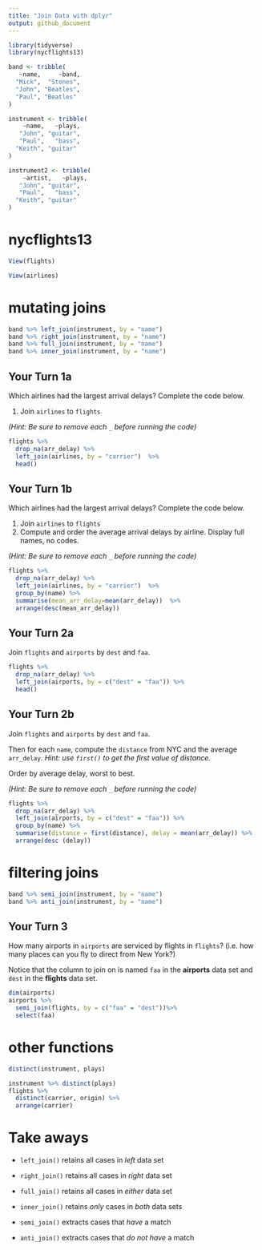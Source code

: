 ```yaml
---
title: "Join Data with dplyr"
output: github_document
---
```


```r
library(tidyverse)
library(nycflights13)

band <- tribble(
   ~name,     ~band,
  "Mick",  "Stones",
  "John", "Beatles",
  "Paul", "Beatles"
)

instrument <- tribble(
    ~name,   ~plays,
   "John", "guitar",
   "Paul",   "bass",
  "Keith", "guitar"
)

instrument2 <- tribble(
    ~artist,   ~plays,
   "John", "guitar",
   "Paul",   "bass",
  "Keith", "guitar"
)
```

# nycflights13

```r
View(flights)
```

```r
View(airlines)
```

# mutating joins

```r
band %>% left_join(instrument, by = "name")
band %>% right_join(instrument, by = "name")
band %>% full_join(instrument, by = "name")
band %>% inner_join(instrument, by = "name")
```


## Your Turn 1a

Which airlines had the largest arrival delays? Complete the code below.

1. Join `airlines` to `flights`


*(Hint: Be sure to remove each `_` before running the code)*

```r
flights %>%
  drop_na(arr_delay) %>%
  left_join(airlines, by = "carrier")  %>%
  head() 
```

## Your Turn 1b

Which airlines had the largest arrival delays? Complete the code below.

1. Join `airlines` to `flights`
2. Compute and order the average arrival delays by airline. Display full names, no codes.

*(Hint: Be sure to remove each `_` before running the code)*

```r
flights %>%
  drop_na(arr_delay) %>%
  left_join(airlines, by = "carrier")  %>%
  group_by(name) %>%
  summarise(mean_arr_delay=mean(arr_delay))  %>%
  arrange(desc(mean_arr_delay)) 
```

## Your Turn 2a

Join `flights` and `airports` by `dest` and `faa`. 


```r
flights %>% 
  drop_na(arr_delay) %>%
  left_join(airports, by = c("dest" = "faa")) %>%
  head()

```


## Your Turn 2b

Join `flights` and `airports` by `dest` and `faa`. 

Then for each `name`, compute the `distance` from NYC and the average `arr_delay`.  *Hint: use `first()` to get the first value of distance.*

Order by average delay, worst to best.

*(Hint: Be sure to remove each `_` before running the code)*

```r
flights %>% 
  drop_na(arr_delay) %>%
  left_join(airports, by = c("dest" = "faa")) %>%
  group_by(name) %>%
  summarise(distance = first(distance), delay = mean(arr_delay)) %>%
  arrange(desc (delay))

```



# filtering joins

```r
band %>% semi_join(instrument, by = "name")
band %>% anti_join(instrument, by = "name")
```

## Your Turn 3

How many airports in `airports` are serviced by flights in `flights`? (i.e. how many places can you fly to direct from New York?) 

Notice that the column to join on is named `faa` in the **airports** data set and `dest` in the **flights** data set.

```r
dim(airports)
airports %>%
  semi_join(flights, by = c("faa" = "dest"))%>%
  select(faa)
```


# other functions  

```r
distinct(instrument, plays)

instrument %>% distinct(plays)
flights %>% 
  distinct(carrier, origin) %>% 
  arrange(carrier)
```


# Take aways

* `left_join()` retains all cases in _left_ data set
* `right_join()` retains all cases in _right_ data set
* `full_join()` retains all cases in _either_ data set
* `inner_join()` retains _only_ cases in _both_ data sets

* `semi_join()` extracts cases that _have_ a match
* `anti_join()` extracts cases that _do not have_ a match 


